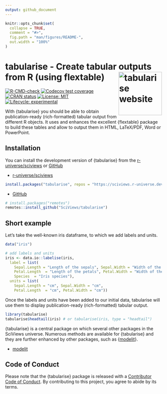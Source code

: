 ```yaml
---
output: github_document
---
```


<!-- README.md is generated from README.Rmd. Please edit that file -->

```r
knitr::opts_chunk$set(
  collapse = TRUE,
  comment = "#>",
  fig.path = "man/figures/README-",
  out.width = "100%"
)
```

# tabularise - Create tabular outputs from R (using flextable) <a href="https://www.sciviews.org/chart"><img src="man/figures/logo.png" alt="tabularise website" align="right" height="139"/></a>

<!-- badges: start -->

[![R-CMD-check](https://github.com/SciViews/tabularise/actions/workflows/R-CMD-check.yaml/badge.svg)](https://github.com/SciViews/tabularise/actions/workflows/R-CMD-check.yaml) [![Codecov test coverage](https://codecov.io/gh/SciViews/tabularise/branch/main/graph/badge.svg)](https://app.codecov.io/gh/SciViews/tabularise?branch=main) [![CRAN status](https://www.r-pkg.org/badges/version/tabularise)](https://CRAN.R-project.org/package=tabularise) [![License: MIT](https://img.shields.io/badge/License-MIT-yellow.svg)](https://opensource.org/licenses/MIT) [![Lifecycle: experimental](https://img.shields.io/badge/lifecycle-experimental-orange.svg)](https://lifecycle.r-lib.org/articles/stages.html#experimental)

<!-- badges: end -->

With {tabularise} you should be able to obtain publication-ready (rich-formatted) tabular output from different R objects. It uses and enhances the excellent {flextable} package to build these tables and allow to output them in HTML, LaTeX/PDF, Word or PowerPoint.

## Installation

You can install the development version of {tabularise} from the [r-universe/sciviews](https://sciviews.r-universe.dev) or [GitHub](https://github.com/)

-   [r-universe/sciviews](https://sciviews.r-universe.dev)

```r
install.packages("tabularise", repos = "https://sciviews.r-universe.dev")
```

-   [GitHub](https://github.com/)

```r
# install.packages("remotes")
remotes::install_github("SciViews/tabularise")
```

## Short example

Let's take the well-known iris dataframe, to which we add labels and units.

```r
data("iris")

# add labels and units
iris <- data.io::labelise(iris,
  label = list(
    Sepal.Length = "Length of the sepals", Sepal.Width = "Width of the sepals",
    Petal.Length  = "Length of the petals", Petal.Width = "Width of the petals", 
    Species  = "Iris species"),
  units = list(
    Sepal.Length = "cm", Sepal.Width = "cm", 
    Petal.Length  = "cm", Petal.Width = "cm"))
```

Once the labels and units have been added to our initial data, tabularise will use them to display publication-ready (rich-formatted) tabular output.

```r
library(tabularise)
tabularise$headtail(iris) # or tabularise(iris, type = "headtail")
```

{tabularise} is a central package on which several other packages in the SciViews universe. Numerous methods are available for {tabularise} and they are further enhanced by other packages, such as {[modelit](https://www.sciviews.org/modelit/)}.

-   [modelit](https://www.sciviews.org/modelit/)

## Code of Conduct

Please note that the {tabularise} package is released with a [Contributor Code of Conduct](https://contributor-covenant.org/version/2/1/CODE_OF_CONDUCT.html). By contributing to this project, you agree to abide by its terms.
